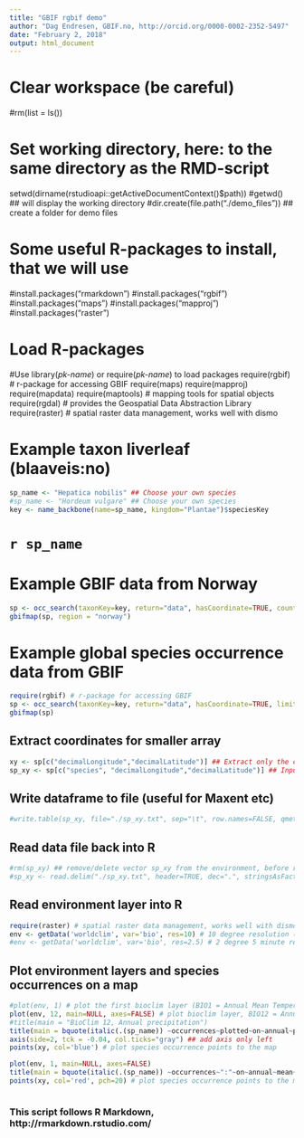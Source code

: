 ```yaml
---
title: "GBIF rgbif demo"
author: "Dag Endresen, GBIF.no, http://orcid.org/0000-0002-2352-5497"
date: "February 2, 2018"
output: html_document
---
```


# Clear workspace (be careful)
#rm(list = ls())

# Set working directory, here: to the same directory as the RMD-script
setwd(dirname(rstudioapi::getActiveDocumentContext()$path))
#getwd() ## will display the working directory
#dir.create(file.path("./demo_files")) ## create a folder for demo files

# Some useful R-packages to install, that we will use
#install.packages("rmarkdown")
#install.packages("rgbif")
#install.packages("maps")
#install.packages("mapproj")
#install.packages("raster")

# Load R-packages
#Use library(_pk-name_) or require(_pk-name_) to load packages
require(rgbif) # r-package for accessing GBIF
require(maps)
require(mapproj)
require(mapdata)
require(maptools) # mapping tools for spatial objects
require(rgdal) # provides the Geospatial Data Abstraction Library
require(raster) # spatial raster data management, works well with dismo

# Example taxon liverleaf (blaaveis:no)
```r
sp_name <- "Hepatica nobilis" ## Choose your own species
#sp_name <- "Hordeum vulgare" ## Choose your own species
key <- name_backbone(name=sp_name, kingdom="Plantae")$speciesKey
```

# `r sp_name`

# Example GBIF data from Norway
```r
sp <- occ_search(taxonKey=key, return="data", hasCoordinate=TRUE, country="NO", limit=500) 
gbifmap(sp, region = "norway")
```

# Example global species occurrence data from GBIF
```r
require(rgbif) # r-package for accessing GBIF
sp <- occ_search(taxonKey=key, return="data", hasCoordinate=TRUE, limit=1000) 
gbifmap(sp)
```

## Extract coordinates for smaller array
```r
xy <- sp[c("decimalLongitude","decimalLatitude")] ## Extract only the coordinates
sp_xy <- sp[c("species", "decimalLongitude","decimalLatitude")] ## Input format for Maxent
```

## Write dataframe to file (useful for Maxent etc)
```r
#write.table(sp_xy, file="./sp_xy.txt", sep="\t", row.names=FALSE, qmethod="double") ## Input for Maxent
```

## Read data file back into R
```r
#rm(sp_xy) ## remove/delete vector sp_xy from the environment, before re-loading
#sp_xy <- read.delim("./sp_xy.txt", header=TRUE, dec=".", stringsAsFactors=FALSE)
```


## Read environment layer into R
```r
require(raster) # spatial raster data management, works well with dismo
env <- getData('worldclim', var='bio', res=10) # 10 degree resolution (approx 18 km)
#env <- getData('worldclim', var='bio', res=2.5) # 2 degree 5 minute resolution (approx 5 km)
```

## Plot environment layers and species occurrences on a map
```r
#plot(env, 1) # plot the first bioclim layer (BIO1 = Annual Mean Temperature)
plot(env, 12, main=NULL, axes=FALSE) # plot bioclim layer, BIO12 = Annual Precipitation
#title(main = "BioClim 12, Annual precipitation")
title(main = bquote(italic(.(sp_name)) ~occurrences~plotted~on~annual~precipitation))
axis(side=2, tck = -0.04, col.ticks="gray") ## add axis only left
points(xy, col='blue') # plot species occurrence points to the map
```

```r
plot(env, 1, main=NULL, axes=FALSE)
title(main = bquote(italic(.(sp_name)) ~occurrences~":"~on~annual~mean~temperature))
points(xy, col='red', pch=20) # plot species occurrence points to the map (smaller dots)
```


```r
```


### This script follows R Markdown, http://rmarkdown.rstudio.com/
